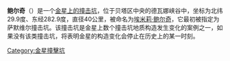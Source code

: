 {{Infobox crater
| title       = 鲍尔奇撞击坑
| image       = Magellan - Balch crater mgn c130n279 1.gif
| image_size  = 200px
| caption     = 麦哲伦探测器拍摄的鲍尔奇撞击坑图
| globe       = 金星
| coordinates = {{coord|29.9|N|282.9|E|globe:venus_type:landmark|display=inline,title}}
| diameter    = {{convert|40|km}}
| eponym      = [[埃米莉·格林·鲍尔奇|埃米莉·格林·鲍尔奇]]
}}
'''鲍尔奇'''（{{lang-en|Balch}}）是一个[[金星上的撞击坑列表|金星上的撞击坑]]，位于贝塔区中央的德瓦娜峡谷中，坐标为北纬29.9度、东经282.9度，直径40公里，被命名为[[埃米莉·鲍尔奇|埃米莉·鲍尔奇]]，它最初被指定为萨默维尔撞击坑。该撞击坑是金星上数个撞击坑地质构造发生变化的案例之一，如果没有该类撞击坑，将表明金星的构造变化会停止在历史上的某一时刻。
{{crater-stub}}
[[Category:金星撞擊坑|Category:金星撞擊坑]]